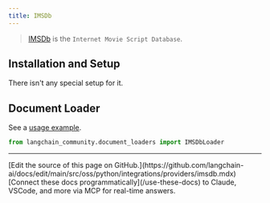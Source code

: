 ```yaml
---
title: IMSDb
---
```


>[IMSDb](https://imsdb.com/) is the `Internet Movie Script Database`.
>
## Installation and Setup

There isn't any special setup for it.

## Document Loader

See a [usage example](/oss/python/integrations/document_loaders/imsdb).


```python
from langchain_community.document_loaders import IMSDbLoader
```

---

<Callout icon="pen-to-square" iconType="regular">
    [Edit the source of this page on GitHub.](https://github.com/langchain-ai/docs/edit/main/src/oss/python/integrations/providers/imsdb.mdx)
</Callout>
<Tip icon="terminal" iconType="regular">
    [Connect these docs programmatically](/use-these-docs) to Claude, VSCode, and more via MCP for    real-time answers.
</Tip>
